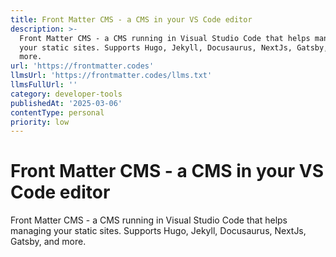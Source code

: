 ```yaml
---
title: Front Matter CMS - a CMS in your VS Code editor
description: >-
  Front Matter CMS - a CMS running in Visual Studio Code that helps managing
  your static sites. Supports Hugo, Jekyll, Docusaurus, NextJs, Gatsby, and
  more.
url: 'https://frontmatter.codes'
llmsUrl: 'https://frontmatter.codes/llms.txt'
llmsFullUrl: ''
category: developer-tools
publishedAt: '2025-03-06'
contentType: personal
priority: low
---
```


# Front Matter CMS - a CMS in your VS Code editor

Front Matter CMS - a CMS running in Visual Studio Code that helps managing your static sites. Supports Hugo, Jekyll, Docusaurus, NextJs, Gatsby, and more.
